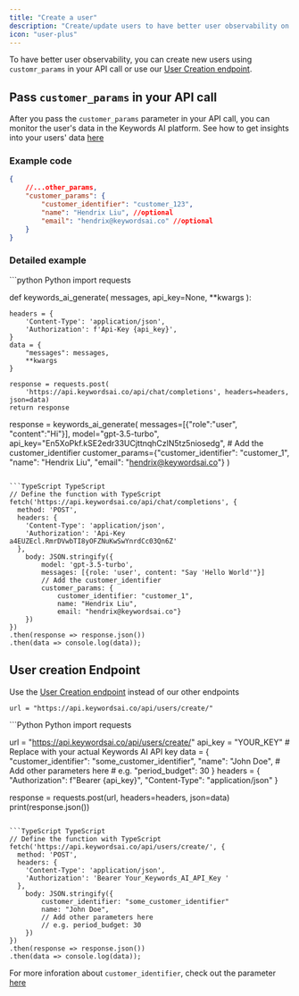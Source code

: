 ```yaml
---
title: "Create a user"
description: "Create/update users to have better user observability on Keywords AI" 
icon: "user-plus"
---
```


To have better user observability, you can create new users using `customr_params` in your API call or use our [User Creation endpoint](/api-endpoints/async-endpoints/user-creation-endpoint).

## Pass `customer_params` in your API call
After you pass the `customer_params` parameter in your API call, you can monitor the user's data in the Keywords AI platform. 
See how to get insights into your users' data [here](/features/user/user-data)

### Example code
```json
{
    //...other_params,
    "customer_params": {
        "customer_identifier": "customer_123",
        "name": "Hendrix Liu", //optional
        "email": "hendrix@keywordsai.co" //optional
    }
}

```

### Detailed example
<CodeGroup>
```python Python
import requests

def  keywords_ai_generate( 
                messages, 
                api_key=None,
                **kwargs
                ):

    headers = {
        'Content-Type': 'application/json',
        'Authorization': f'Api-Key {api_key}',
    }
    data = {
        "messages": messages,
        **kwargs
    }
        
    response = requests.post(
        'https://api.keywordsai.co/api/chat/completions', headers=headers, json=data)
    return response

response = keywords_ai_generate(
    messages=[{"role":"user", "content":"Hi"}], 
    model="gpt-3.5-turbo", 
    api_key="En5XoPkf.kSE2edr33UCjttnqhCzlN5tz5niosedg",
    # Add the customer_identifier
    customer_params={"customer_identifier": "customer_1",
                     "name": "Hendrix Liu",
                     "email": "hendrix@keywordsai.co"}
    )
```

```TypeScript TypeScript
// Define the function with TypeScript
fetch('https://api.keywordsai.co/api/chat/completions', {
  method: 'POST',
  headers: {
    'Content-Type': 'application/json',
    'Authorization': 'Api-Key a4EUZEcl.RmrDVwbTI8yOFZNuKwSwYnrdCc03Qn6Z'
  },
    body: JSON.stringify({
        model: 'gpt-3.5-turbo',
        messages: [{role: 'user', content: "Say 'Hello World'"}]
        // Add the customer_identifier
        customer_params: {
            customer_identifier: "customer_1",
            name: "Hendrix Liu",
            email: "hendrix@keywordsai.co"}
    })
})
.then(response => response.json())
.then(data => console.log(data));
```
</CodeGroup>




## User creation Endpoint
<Note>Use the [User Creation endpoint](/api-endpoints/async-endpoints/user-creation-endpoint) instead of our other endpoints</Note>
```
url = "https://api.keywordsai.co/api/users/create/"
```
<CodeGroup>
```Python Python
import requests

url = "https://api.keywordsai.co/api/users/create/"
api_key = "YOUR_KEY" # Replace with your actual Keywords AI API key
data = {
    "customer_identifier": "some_customer_identifier",
    "name": "John Doe",
    # Add other parameters here 
    # e.g. "period_budget": 30
}
headers = {
    "Authorization": f"Bearer {api_key}",
    "Content-Type": "application/json"
}

response = requests.post(url, headers=headers, json=data)
print(response.json())

```

```TypeScript TypeScript
// Define the function with TypeScript
fetch('https://api.keywordsai.co/api/users/create/', {
  method: 'POST',
  headers: {
    'Content-Type': 'application/json',
    'Authorization': 'Bearer Your_Keywords_AI_API_Key '
  },
    body: JSON.stringify({
        customer_identifier: "some_customer_identifier"
        name: "John Doe",
        // Add other parameters here 
        // e.g. period_budget: 30
    })
})
.then(response => response.json())
.then(data => console.log(data));
```
</CodeGroup>

For more inforation about `customer_identifier`, check out the parameter [here](/features/generation/customer-identifier)

